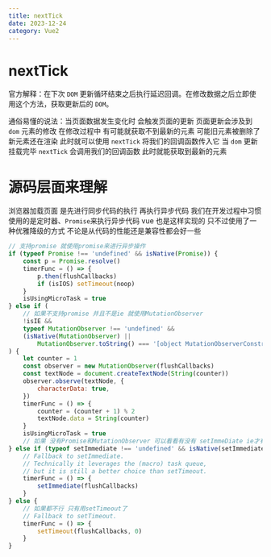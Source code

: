 ```yaml
---
title: nextTick
date: 2023-12-24
category: Vue2
---
```


# nextTick

官方解释：在下次 `DOM` 更新循环结束之后执行延迟回调。在修改数据之后立即使用这个方法，获取更新后的 `DOM`。

通俗易懂的说法：当页面数据发生变化时 会触发页面的更新 页面更新会涉及到 `dom` 元素的修改 在修改过程中 有可能就获取不到最新的元素 可能旧元素被删除了 新元素还在渲染 此时就可以使用 `nextTick` 将我们的回调函数传入它 当 `dom` 更新挂载完毕 `nextTick` 会调用我们的回调函数 此时就能获取到最新的元素

# 源码层面来理解

浏览器加载页面 是先进行同步代码的执行 再执行异步代码
我们在开发过程中习惯使用的是定时器、`Promise`来执行异步代码 vue 也是这样实现的 只不过使用了一种优雅降级的方式 不论是从代码的性能还是兼容性都会好一些

```js
// 支持promise 就使用promise来进行异步操作
if (typeof Promise !== 'undefined' && isNative(Promise)) {
	const p = Promise.resolve()
	timerFunc = () => {
		p.then(flushCallbacks)
		if (isIOS) setTimeout(noop)
	}
	isUsingMicroTask = true
} else if (
	// 如果不支持promise 并且不是ie 就使用MutationObserver
	!isIE &&
	typeof MutationObserver !== 'undefined' &&
	(isNative(MutationObserver) ||
		MutationObserver.toString() === '[object MutationObserverConstructor]')
) {
	let counter = 1
	const observer = new MutationObserver(flushCallbacks)
	const textNode = document.createTextNode(String(counter))
	observer.observe(textNode, {
		characterData: true,
	})
	timerFunc = () => {
		counter = (counter + 1) % 2
		textNode.data = String(counter)
	}
	isUsingMicroTask = true
	// 如果 没有Promise和MutationObserver 可以看看有没有 setImmeDiate ie才有这个
} else if (typeof setImmediate !== 'undefined' && isNative(setImmediate)) {
	// Fallback to setImmediate.
	// Technically it leverages the (macro) task queue,
	// but it is still a better choice than setTimeout.
	timerFunc = () => {
		setImmediate(flushCallbacks)
	}
} else {
	// 如果都不行 只有用setTimeout了
	// Fallback to setTimeout.
	timerFunc = () => {
		setTimeout(flushCallbacks, 0)
	}
}
```
